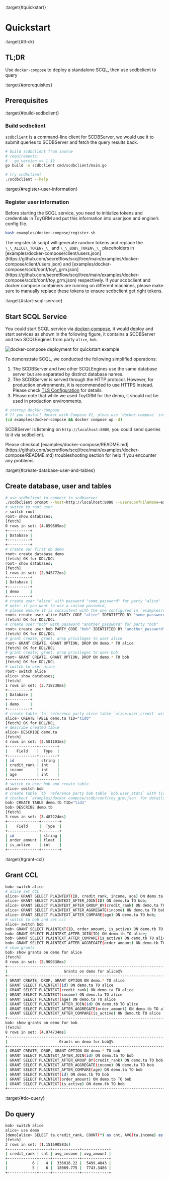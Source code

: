 :target{#quickstart}

# Quickstart

:target{#tl-dr}

## TL;DR

Use <code>docker-compose</code> to deploy a standalone SCQL, then use scdbclient to query

:target{#prerequisites}

## Prerequisites

:target{#build-scdbclient}

### Build scdbclient

<code>scdbclient</code> is a command-line client for SCDBServer, we would use it to submit queries to SCDBServer and fetch the query results back.

```bash
# build scdbclient from source
# requirements:
#   go version >= 1.19
go build -o scdbclient cmd/scdbclient/main.go

# try scdbclient
./scdbclient --help
```

:target{#register-user-information}

### Register user information

Before starting the SCQL service, you need to initialize tokens and credentials in ToyGRM and put this information into user.json and engine’s config file.

```bash
bash examples/docker-compose/register.sh
```

<Container type="note">
  The register.sh script will generate random tokens and replace the <code>\_\_ALICE\_TOKEN\_\_</code> and <code>\_\_BOB\_TOKEN\_\_</code> placeholders in [examples/docker-compose/client/users.json](https://github.com/secretflow/scql/tree/main/examples/docker-compose/client/users.json) and [examples/docker-compose/scdb/conf/toy\_grm.json](https://github.com/secretflow/scql/tree/main/examples/docker-compose/scdb/conf/toy_grm.json) respectively. If your scdbclient and docker compose containers are running on different machines, please make sure to manually replace these tokens to ensure scdbclient get right tokens.
</Container>

:target{#start-scql-service}

## Start SCQL Service

You could start SCQL service via [docker-compose](https://github.com/secretflow/scql/tree/main/examples/docker-compose), it would deploy and start services as shown in the following figure, it contains a SCDBServer and two SCQLEngines from party <code>alice</code>, <code>bob</code>.

![docker-compose deployment for quickstart example](../_assets/scql_quickstart_deploy.png)

<Container type="note">
  To demonstrate SCQL, we conducted the following simplified operations:

  1. The SCDBServer and two other SCQLEngines use the same database server but are separated by distinct database names.
  2. The SCDBServer is served through the HTTP protocol. However, for production environments, it is recommended to use HTTPS instead. Please check [<span>TLS Configuration</span>](../development/scql_config_manual.mdx#scdb-tls) for details.
  3. Please note that while we used ToyGRM for the demo, it should not be used in production environments.
</Container>

```bash
# startup docker-compose
# If you install docker with Compose V1, pleas use `docker-compose` instead of `docker compose`
(cd examples/docker-compose && docker compose up -d)
```

SCDBServer is listening on <code>http\://localhost:8080</code>, you could send queries to it via scdbclient.

<Container type="note">
  Please checkout [examples/docker-compose/README.md](https://github.com/secretflow/scql/tree/main/examples/docker-compose/README.md) troubleshooting section for help if you encounter any problems.
</Container>

:target{#create-database-user-and-tables}

## Create database, user and tables

```bash
# use scdbclient to connect to scdbserver
./scdbclient prompt --host=http://localhost:8080 --usersConfFileName=examples/docker-compose/client/users.json --sync
# switch to root user
> switch root
root> show databases;
[fetch]
0 rows in set: (4.859805ms)
+----------+
| Database |
+----------+
+----------+
# create our first db demo
root> create database demo
[fetch] OK for DDL/DCL
root> show databases;
[fetch]
1 rows in set: (2.945772ms)
+----------+
| Database |
+----------+
| demo     |
+----------+
# create user "alice" with password "some_password" for party "alice"
# note: if you want to use a custom password,
# please ensure it is consistent with the one configured in `examples/docker-compose/client/users.json`
root> create user alice PARTY_CODE "alice" IDENTIFIED BY "some_password"
[fetch] OK for DDL/DCL
# create user "bob" with password "another_password" for party "bob"
root> create user bob PARTY_CODE "bob" IDENTIFIED BY "another_password"
[fetch] OK for DDL/DCL
# grant create, grant, drop privileges to user alice
root> GRANT CREATE, GRANT OPTION, DROP ON demo.* TO alice
[fetch] OK for DDL/DCL
# grant create, grant, drop privileges to user bob
root> GRANT CREATE, GRANT OPTION, DROP ON demo.* TO bob
[fetch] OK for DDL/DCL
# switch to user alice
root> switch alice
alice> show databases;
[fetch]
1 rows in set: (3.718238ms)
+----------+
| Database |
+----------+
| demo     |
+----------+
# create table `ta` reference party alice table `alice.user_credit` with tid="tid0"
alice> CREATE TABLE demo.ta TID="tid0"
[fetch] OK for DDL/DCL
# describe created table
alice> DESCRIBE demo.ta
[fetch]
4 rows in set: (2.581103ms)
+-------------+--------+
|    Field    |  Type  |
+-------------+--------+
| id          | string |
| credit_rank | int    |
| income      | int    |
| age         | int    |
+-------------+--------+
# switch to user bob and create table
alice> switch bob
# create table `tb` reference party bob table `bob.user_stats` with tid="tid1",
# checkout `examples/docker-compose/scdb/conf/toy_grm.json` for details.
bob> CREATE TABLE demo.tb TID="tid1"
bob> DESCRIBE demo.tb
[fetch]
3 rows in set: (3.487224ms)
+--------------+--------+
|    Field     |  Type  |
+--------------+--------+
| id           | string |
| order_amount | float  |
| is_active    | int    |
+--------------+--------+
```

:target{#grant-ccl}

## Grant CCL

```bash
bob> switch alice
# alice set CCL
alice> GRANT SELECT PLAINTEXT(ID, credit_rank, income, age) ON demo.ta TO alice;
alice> GRANT SELECT PLAINTEXT_AFTER_JOIN(ID) ON demo.ta TO bob;
alice> GRANT SELECT PLAINTEXT_AFTER_GROUP_BY(credit_rank) ON demo.ta TO bob;
alice> GRANT SELECT PLAINTEXT_AFTER_AGGREGATE(income) ON demo.ta TO bob;
alice> GRANT SELECT PLAINTEXT_AFTER_COMPARE(age) ON demo.ta TO bob;
# switch to bob and set ccl
alice> switch bob
bob> GRANT SELECT PLAINTEXT(ID, order_amount, is_active) ON demo.tb TO bob;
bob> GRANT SELECT PLAINTEXT_AFTER_JOIN(ID) ON demo.tb TO alice;
bob> GRANT SELECT PLAINTEXT_AFTER_COMPARE(is_active) ON demo.tb TO alice;
bob> GRANT SELECT PLAINTEXT_AFTER_AGGREGATE(order_amount) ON demo.tb TO alice;
# show grants
bob> show grants on demo for alice
[fetch]
8 rows in set: (5.909338ms)
+----------------------------------------------------------------------------+
|                         Grants on demo for alice@%                         |
+----------------------------------------------------------------------------+
| GRANT CREATE, DROP, GRANT OPTION ON demo.* TO alice                        |
| GRANT SELECT PLAINTEXT(id) ON demo.ta TO alice                             |
| GRANT SELECT PLAINTEXT(credit_rank) ON demo.ta TO alice                    |
| GRANT SELECT PLAINTEXT(income) ON demo.ta TO alice                         |
| GRANT SELECT PLAINTEXT(age) ON demo.ta TO alice                            |
| GRANT SELECT PLAINTEXT_AFTER_JOIN(id) ON demo.tb TO alice                  |
| GRANT SELECT PLAINTEXT_AFTER_AGGREGATE(order_amount) ON demo.tb TO alice   |
| GRANT SELECT PLAINTEXT_AFTER_COMPARE(is_active) ON demo.tb TO alice        |
+----------------------------------------------------------------------------+
bob> show grants on demo for bob
[fetch]
8 rows in set: (4.974734ms)
+----------------------------------------------------------------------+
|                       Grants on demo for bob@%                       |
+----------------------------------------------------------------------+
| GRANT CREATE, DROP, GRANT OPTION ON demo.* TO bob                    |
| GRANT SELECT PLAINTEXT_AFTER_JOIN(id) ON demo.ta TO bob              |
| GRANT SELECT PLAINTEXT_AFTER_GROUP_BY(credit_rank) ON demo.ta TO bob |
| GRANT SELECT PLAINTEXT_AFTER_AGGREGATE(income) ON demo.ta TO bob     |
| GRANT SELECT PLAINTEXT_AFTER_COMPARE(age) ON demo.ta TO bob          |
| GRANT SELECT PLAINTEXT(id) ON demo.tb TO bob                         |
| GRANT SELECT PLAINTEXT(order_amount) ON demo.tb TO bob               |
| GRANT SELECT PLAINTEXT(is_active) ON demo.tb TO bob                  |
+----------------------------------------------------------------------+
```

:target{#do-query}

## Do query

```bash
bob> switch alice
alice> use demo
[demo]alice> SELECT ta.credit_rank, COUNT(*) as cnt, AVG(ta.income) as avg_income, AVG(tb.order_amount) as avg_amount FROM ta INNER JOIN tb ON ta.ID = tb.ID WHERE ta.age >= 20 AND ta.age <= 30 AND tb.is_active=1 GROUP BY ta.credit_rank;
[fetch]
2 rows in set: (1.151690583s)
+-------------+-----+------------+------------+
| credit_rank | cnt | avg_income | avg_amount |
+-------------+-----+------------+------------+
|           6 |   4 |  336016.22 |  5499.4043 |
|           5 |   6 |  18069.775 |  7743.3486 |
+-------------+-----+------------+------------+
```
